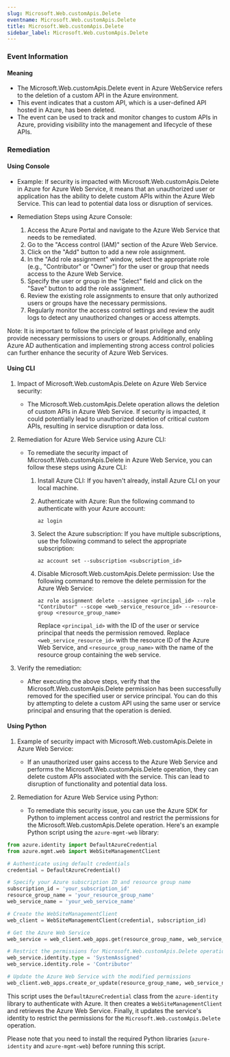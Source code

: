 ```yaml
--- 
slug: Microsoft.Web.customApis.Delete
eventname: Microsoft.Web.customApis.Delete
title: Microsoft.Web.customApis.Delete
sidebar_label: Microsoft.Web.customApis.Delete
---
```

                       
### Event Information

#### Meaning

- The Microsoft.Web.customApis.Delete event in Azure WebService refers to the deletion of a custom API in the Azure environment.
- This event indicates that a custom API, which is a user-defined API hosted in Azure, has been deleted.
- The event can be used to track and monitor changes to custom APIs in Azure, providing visibility into the management and lifecycle of these APIs.

### Remediation

#### Using Console

- Example: If security is impacted with Microsoft.Web.customApis.Delete in Azure for Azure Web Service, it means that an unauthorized user or application has the ability to delete custom APIs within the Azure Web Service. This can lead to potential data loss or disruption of services.

- Remediation Steps using Azure Console:
  1. Access the Azure Portal and navigate to the Azure Web Service that needs to be remediated.
  2. Go to the "Access control (IAM)" section of the Azure Web Service.
  3. Click on the "Add" button to add a new role assignment.
  4. In the "Add role assignment" window, select the appropriate role (e.g., "Contributor" or "Owner") for the user or group that needs access to the Azure Web Service.
  5. Specify the user or group in the "Select" field and click on the "Save" button to add the role assignment.
  6. Review the existing role assignments to ensure that only authorized users or groups have the necessary permissions.
  7. Regularly monitor the access control settings and review the audit logs to detect any unauthorized changes or access attempts.

Note: It is important to follow the principle of least privilege and only provide necessary permissions to users or groups. Additionally, enabling Azure AD authentication and implementing strong access control policies can further enhance the security of Azure Web Services.

#### Using CLI

1. Impact of Microsoft.Web.customApis.Delete on Azure Web Service security:
   - The Microsoft.Web.customApis.Delete operation allows the deletion of custom APIs in Azure Web Service. If security is impacted, it could potentially lead to unauthorized deletion of critical custom APIs, resulting in service disruption or data loss.

2. Remediation for Azure Web Service using Azure CLI:
   - To remediate the security impact of Microsoft.Web.customApis.Delete in Azure Web Service, you can follow these steps using Azure CLI:

     1. Install Azure CLI: If you haven't already, install Azure CLI on your local machine.

     2. Authenticate with Azure: Run the following command to authenticate with your Azure account:
        ```
        az login
        ```

     3. Select the Azure subscription: If you have multiple subscriptions, use the following command to select the appropriate subscription:
        ```
        az account set --subscription <subscription_id>
        ```

     4. Disable Microsoft.Web.customApis.Delete permission: Use the following command to remove the delete permission for the Azure Web Service:
        ```
        az role assignment delete --assignee <principal_id> --role "Contributor" --scope <web_service_resource_id> --resource-group <resource_group_name>
        ```
        Replace `<principal_id>` with the ID of the user or service principal that needs the permission removed. Replace `<web_service_resource_id>` with the resource ID of the Azure Web Service, and `<resource_group_name>` with the name of the resource group containing the web service.

3. Verify the remediation:
   - After executing the above steps, verify that the Microsoft.Web.customApis.Delete permission has been successfully removed for the specified user or service principal. You can do this by attempting to delete a custom API using the same user or service principal and ensuring that the operation is denied.

#### Using Python

1. Example of security impact with Microsoft.Web.customApis.Delete in Azure Web Service:
   - If an unauthorized user gains access to the Azure Web Service and performs the Microsoft.Web.customApis.Delete operation, they can delete custom APIs associated with the service. This can lead to disruption of functionality and potential data loss.

2. Remediation for Azure Web Service using Python:
   - To remediate this security issue, you can use the Azure SDK for Python to implement access control and restrict the permissions for the Microsoft.Web.customApis.Delete operation. Here's an example Python script using the `azure-mgmt-web` library:

```python
from azure.identity import DefaultAzureCredential
from azure.mgmt.web import WebSiteManagementClient

# Authenticate using default credentials
credential = DefaultAzureCredential()

# Specify your Azure subscription ID and resource group name
subscription_id = 'your_subscription_id'
resource_group_name = 'your_resource_group_name'
web_service_name = 'your_web_service_name'

# Create the WebSiteManagementClient
web_client = WebSiteManagementClient(credential, subscription_id)

# Get the Azure Web Service
web_service = web_client.web_apps.get(resource_group_name, web_service_name)

# Restrict the permissions for Microsoft.Web.customApis.Delete operation
web_service.identity.type = 'SystemAssigned'
web_service.identity.role = 'Contributor'

# Update the Azure Web Service with the modified permissions
web_client.web_apps.create_or_update(resource_group_name, web_service_name, web_service)
```

This script uses the `DefaultAzureCredential` class from the `azure-identity` library to authenticate with Azure. It then creates a `WebSiteManagementClient` and retrieves the Azure Web Service. Finally, it updates the service's identity to restrict the permissions for the `Microsoft.Web.customApis.Delete` operation.

Please note that you need to install the required Python libraries (`azure-identity` and `azure-mgmt-web`) before running this script.


 